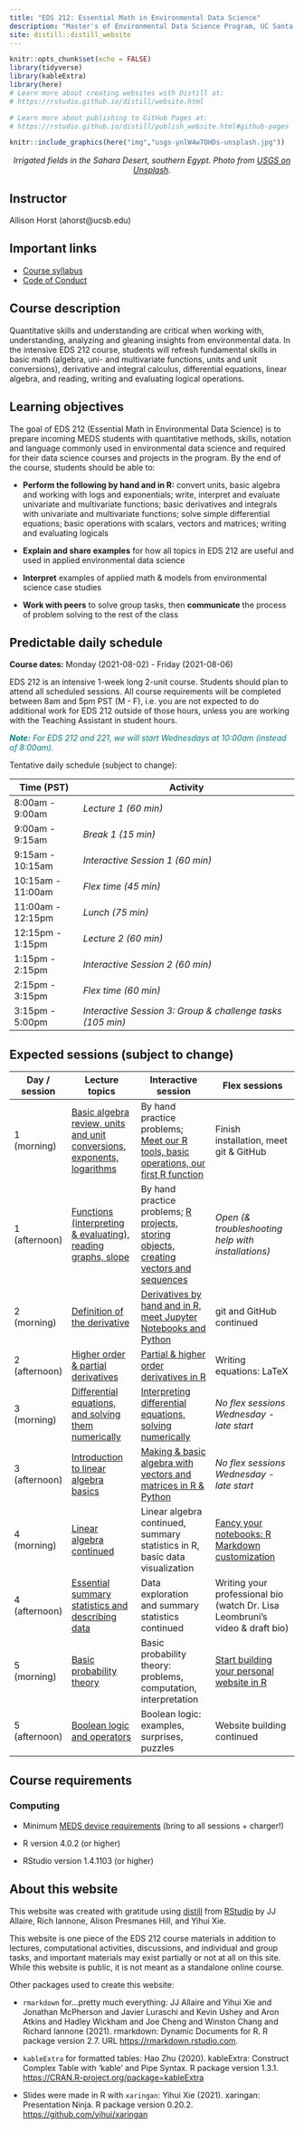 ```yaml
---
title: "EDS 212: Essential Math in Environmental Data Science"
description: "Master's of Environmental Data Science Program, UC Santa Barbara"
site: distill::distill_website
---
```


```r
knitr::opts_chunk$set(echo = FALSE)
library(tidyverse)
library(kableExtra)
library(here)
# Learn more about creating websites with Distill at:
# https://rstudio.github.io/distill/website.html

# Learn more about publishing to GitHub Pages at:
# https://rstudio.github.io/distill/publish_website.html#github-pages

```

```r
knitr::include_graphics(here("img","usgs-ynlW4w7OHDs-unsplash.jpg"))
```

<center>

<p style="color:gray; font-size:15px;">

<i>Irrigated fields in the Sahara Desert, southern Egypt. Photo from <a href="https://unsplash.com/photos/ynlW4w7OHDs">USGS on Unsplash</a>.</i>

</p>

</center>

## Instructor

Allison Horst (ahorst\@ucsb.edu)

```{=html}
<!-- Allison reminders:

- Check for food allergies
- Anonymous survey for disability needs / information
- Daily check-ins? 
- Self evaluation & review
- Working with Casey on course materials

-->
```
## Important links

-   [Course syllabus](https://docs.google.com/document/d/1Kcc9BhZuKeAGxQeW0ls7KY0oUtt-TBwEgOibl4_ShtY/edit?usp=sharing)
-   [Code of Conduct](code_of_conduct.html)

## Course description

Quantitative skills and understanding are critical when working with, understanding, analyzing and gleaning insights from environmental data. In the intensive EDS 212 course, students will refresh fundamental skills in basic math (algebra, uni- and multivariate functions, units and unit conversions), derivative and integral calculus, differential equations, linear algebra, and reading, writing and evaluating logical operations.

## Learning objectives

The goal of EDS 212 (Essential Math in Environmental Data Science) is to prepare incoming MEDS students with quantitative methods, skills, notation and language commonly used in environmental data science and required for their data science courses and projects in the program. By the end of the course, students should be able to: 

-   **Perform the following by hand and in R:** convert units, basic algebra and working with logs and exponentials; write, interpret and evaluate univariate and multivariate functions; basic derivatives and integrals with univariate and multivariate functions; solve simple differential equations; basic operations with scalars, vectors and matrices; writing and evaluating logicals

-   **Explain and share examples** for how all topics in EDS 212 are useful and used in applied environmental data science

-   **Interpret** examples of applied math & models from environmental science case studies 

-   **Work with peers** to solve group tasks, then **communicate** the process of problem solving to the rest of the class

## Predictable daily schedule

**Course dates:** Monday (2021-08-02) - Friday (2021-08-06)

EDS 212 is an intensive 1-week long 2-unit course. Students should plan to attend all scheduled sessions. All course requirements will be completed between 8am and 5pm PST (M - F), i.e. you are not expected to do additional work for EDS 212 outside of those hours, unless you are working with the Teaching Assistant in student hours.

::: {style="color: teal;"}
***Note:** For EDS 212 and 221, we will start Wednesdays at 10:00am (instead of 8:00am).*
:::

Tentative daily schedule (subject to change):

| **Time (PST)**    | **Activity**                                               |
|-------------------|------------------------------------------------------------|
| 8:00am - 9:00am   | *Lecture 1 (60 min)*                                       |
| 9:00am - 9:15am   | *Break 1 (15 min)*                                         |
| 9:15am - 10:15am  | *Interactive Session 1 (60 min)*                           |
| 10:15am - 11:00am | *Flex time (45 min)*                                       |
| 11:00am - 12:15pm | *Lunch (75 min)*                                           |
| 12:15pm - 1:15pm  | *Lecture 2 (60 min)*                                       |
| 1:15pm - 2:15pm   | *Interactive Session 2 (60 min)*                           |
| 2:15pm - 3:15pm   | *Flex time (60 min)*                                       |
| 3:15pm - 5:00pm   | *Interactive Session 3: Group & challenge tasks (105 min)* |

## Expected sessions (subject to change)

+-----------------+--------------------------------------------------------------------------------------------------------------------+----------------------------------------------------------------------------------------------------------------------------------+-----------------------------------------------------------------------------------------------------------------------------------------------+
| Day / session   | Lecture topics                                                                                                     | Interactive session                                                                                                              | **Flex sessions**                                                                                                                             |
+=================+====================================================================================================================+==================================================================================================================================+===============================================================================================================================================+
| 1 (morning)     | [Basic algebra review, units and unit conversions, exponents, logarithms](slides/EDS_212_day-1-part-1-slides.html) | By hand practice problems; [Meet our R tools, basic operations, our first R function](comp_session_keys/comp_session_1a.html)    | Finish installation, meet git & GitHub                                                                                                        |
+-----------------+--------------------------------------------------------------------------------------------------------------------+----------------------------------------------------------------------------------------------------------------------------------+-----------------------------------------------------------------------------------------------------------------------------------------------+
| 1 (afternoon)   | [Functions (interpreting & evaluating), reading graphs, slope](slides/EDS_212_day-1-part-2-slides.html)            | By hand practice problems; [R projects, storing objects, creating vectors and sequences](comp_session_keys/comp_session_1b.html) | *Open (& troubleshooting help with installations)*                                                                                            |
+-----------------+--------------------------------------------------------------------------------------------------------------------+----------------------------------------------------------------------------------------------------------------------------------+-----------------------------------------------------------------------------------------------------------------------------------------------+
| 2 (morning)     | [Definition of the derivative](slides/EDS_212_day-2-part-1-slides.html)                                            | [Derivatives by hand and in R, meet Jupyter Notebooks and Python](comp_session_keys/comp_session_2a.html)                        | git and GitHub continued                                                                                                                      |
+-----------------+--------------------------------------------------------------------------------------------------------------------+----------------------------------------------------------------------------------------------------------------------------------+-----------------------------------------------------------------------------------------------------------------------------------------------+
| 2 (afternoon)   | [Higher order & partial derivatives](slides/EDS_212_day-2-part-2-slides.html)                                      | [Partial & higher order derivatives in R](comp_session_keys/comp_session_2b.html)                                                | Writing equations: LaTeX                                                                                                                      |
+-----------------+--------------------------------------------------------------------------------------------------------------------+----------------------------------------------------------------------------------------------------------------------------------+-----------------------------------------------------------------------------------------------------------------------------------------------+
| 3 (morning)     | [Differential equations, and solving them numerically](slides/EDS_212_day-3-part-1-slides.html)                    | [Interpreting differential equations, solving numerically](comp_session_keys/comp_session_3a.html)                               | *No flex sessions Wednesday - late start*                                                                                                     |
+-----------------+--------------------------------------------------------------------------------------------------------------------+----------------------------------------------------------------------------------------------------------------------------------+-----------------------------------------------------------------------------------------------------------------------------------------------+
| 3 (afternoon)   | [Introduction to linear algebra basics](slides/EDS_212_day-3-part-2-slides.html)                                   | [Making & basic algebra with vectors and matrices in R & Python](comp_session_keys/comp_session_3b.html)                         | *No flex sessions Wednesday - late start*                                                                                                     |
+-----------------+--------------------------------------------------------------------------------------------------------------------+----------------------------------------------------------------------------------------------------------------------------------+-----------------------------------------------------------------------------------------------------------------------------------------------+
| 4 (morning)     | [Linear algebra continued](slides/EDS_212_day-4-part-1-slides.html)                                                | Linear algebra continued, summary statistics in R, basic data visualization                                                      | [Fancy your notebooks: R Markdown customization](https://allisonhorst.github.io/ucsb-qmss-rmarkdown/)                                         |
+-----------------+--------------------------------------------------------------------------------------------------------------------+----------------------------------------------------------------------------------------------------------------------------------+-----------------------------------------------------------------------------------------------------------------------------------------------+
| 4 (afternoon)   | [Essential summary statistics and describing data](slides/EDS_212_day-4-part-2-slides.html)                        | Data exploration and summary statistics continued                                                                                | Writing your professional bio (watch Dr. Lisa Leombruni's video & draft bio)                                                                  |
+-----------------+--------------------------------------------------------------------------------------------------------------------+----------------------------------------------------------------------------------------------------------------------------------+-----------------------------------------------------------------------------------------------------------------------------------------------+
| 5 (morning)     | [Basic probability theory](slides/EDS_212_day-5-part-1-slides.html)                                                | Basic probability theory: problems, computation, interpretation                                                                  | [Start building your personal website in R](https://docs.google.com/document/d/1c0SZiVvp32UTJ9sK_yVjI8ou6pVdFRXsY2236tiTA1c/edit?usp=sharing) |
+-----------------+--------------------------------------------------------------------------------------------------------------------+----------------------------------------------------------------------------------------------------------------------------------+-----------------------------------------------------------------------------------------------------------------------------------------------+
| 5 (afternoon)   | [Boolean logic and operators](slides/EDS_212_day-5-part-2-slides.html)                                             | Boolean logic: examples, surprises, puzzles                                                                                      | Website building continued                                                                                                                    |
+-----------------+--------------------------------------------------------------------------------------------------------------------+----------------------------------------------------------------------------------------------------------------------------------+-----------------------------------------------------------------------------------------------------------------------------------------------+

## 

## Course requirements

### Computing

-   Minimum [MEDS device requirements](https://ucsb-meds.github.io/computer_reqs.html) (bring to all sessions + charger!)

-   R version 4.0.2 (or higher)

-   RStudio version 1.4.1103 (or higher)

## About this website

This website was created with gratitude using [distill](https://rstudio.github.io/distill/) from [RStudio](https://www.rstudio.com/) by JJ Allaire, Rich Iannone, Alison Presmanes Hill, and Yihui Xie.

This website is one piece of the EDS 212 course materials in addition to lectures, computational activities, discussions, and individual and group tasks, and important materials may exist partially or not at all on this site. While this website is public, it is not meant as a standalone online course.

Other packages used to create this website:

-   `rmarkdown` for...pretty much everything: JJ Allaire and Yihui Xie and Jonathan McPherson and Javier Luraschi and Kevin Ushey and Aron Atkins and Hadley Wickham and Joe Cheng and Winston Chang and Richard Iannone (2021). rmarkdown: Dynamic Documents for R. R package version 2.7. URL <https://rmarkdown.rstudio.com>.

-   `kableExtra` for formatted tables: Hao Zhu (2020). kableExtra: Construct Complex Table with 'kable' and Pipe Syntax. R package version 1.3.1. <https://CRAN.R-project.org/package=kableExtra>

-   Slides were made in R with `xaringan`: Yihui Xie (2021). xaringan: Presentation Ninja. R package version 0.20.2. <https://github.com/yihui/xaringan>
